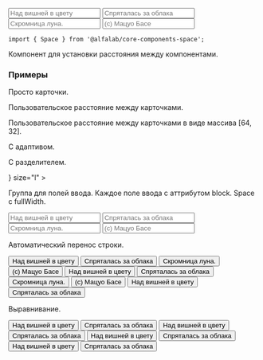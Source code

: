 


<Meta
    title='Компоненты'
    component={Space}
/>

<!-- Canvas -->

<Story name='Space'>
    <Space 
        align="start"
        direction={select('direction', DIRECTIONS, 'horizontal')}
        size={select('size', SIZES, 'm')}
        align={select('align', ALIGNES, 'start')}
        wrap={boolean('wrap')}
        divider={text('divider')}
        fullWidth={boolean('fullWidth')}
        dataTestId={text('dataTestId', 'testIdSpace')}
    >
        <Input placeholder='Над вишней в цвету' />
        <Input placeholder='Спряталась за облака' />
        <Input placeholder='Скромница луна.' />
        <Input placeholder='(с) Мацуо Басе' />
    </Space>
</Story>

<!-- Docs -->

<ComponentHeader
    name='Space'
    version={version}
    package='@alfalab/core-components-space'
    stage={1}
/>

```tsx
import { Space } from '@alfalab/core-components-space';
```

Компонент для установки расстояния между компонентами.

<Props of={Space} />

### Примеры

Просто карточки.

<Preview>
    <Space>
        <CardImage cardId='EG' />
        <CardImage cardId='GQ' />
        <CardImage cardId='SU' />
    </Space>
</Preview>

Пользовательское расстояние между карточками.

<Preview>
    <Space direction="horizontal" size={32}>
        <CardImage cardId='EG' />
        <CardImage cardId='GQ' />
        <CardImage cardId='SU' />
    </Space>
</Preview>

Пользовательское расстояние между карточками в виде массива [64, 32].

<Preview>
    <div style={{ width: '700px' }}>
        <Space direction="horizontal" size={[64, 32]} wrap>
            <CardImage cardId='EG' />
            <CardImage cardId='GQ' />
            <CardImage cardId='SU' />
        </Space>
    </div>
</Preview>

С адаптивом.

<Preview>
    <Space direction="horizontal" size={32} wrap>
        <CardImage cardId='EG' />
        <CardImage cardId='GQ' />
        <CardImage cardId='SU' />
    </Space>
</Preview>

С разделителем.

<Preview>
    <Space
        direction="vertical"
        divider={<Divider />}
        size="l"
    >
        <CardImage cardId='EG' />
        <CardImage cardId='GQ' />
        <CardImage cardId='SU' />
    </Space>
</Preview>

Группа для полей ввода. Каждое поле ввода с аттрибутом block. Space c fullWidth.

<Preview>
    <Space
        direction="horizontal"
        fullWidth
    >
        <Input block placeholder='Над вишней в цвету' />
        <Input block placeholder='Спряталась за облака' />
        <Input block placeholder='Скромница луна.' />
        <Input block placeholder='(с) Мацуо Басе' />
    </Space>
</Preview>

Автоматический перенос строки.

<Preview>
    <Space
        direction="horizontal"
        wrap
    >
        <Button>Над вишней в цвету</Button>
        <Button>Спряталась за облака</Button>
        <Button>Скромница луна.</Button>
        <Button>(с) Мацуо Басе</Button>
        <Button>Над вишней в цвету</Button>
        <Button>Спряталась за облака</Button>
        <Button>Скромница луна.</Button>
        <Button>(с) Мацуо Басе</Button>
        <Button>Над вишней в цвету</Button>
        <Button>Спряталась за облака</Button>
    </Space>
</Preview>

Выравнивание.

<Preview>
    <Space direction="horizontal">
        <Space
            align="center"
        >
            <Button>Над вишней в цвету</Button>
            <Button>Спряталась за облака</Button>
            <CardImage cardId='SU' />
        </Space>
        <Space
            align="end"
        >
            <Button>Над вишней в цвету</Button>
            <Button>Спряталась за облака</Button>
            <CardImage cardId='SU' />
        </Space>
    </Space>
</Preview>

<Preview>
    <Space direction="vertical">
        <Space
            direction="horizontal"
            align="start"
        >
            <Button>Над вишней в цвету</Button>
            <Button>Спряталась за облака</Button>
            <CardImage cardId='SU' />
        </Space>
        <Space
            direction="horizontal"
            align="end"
        >
            <Button>Над вишней в цвету</Button>
            <Button>Спряталась за облака</Button>
            <CardImage cardId='SU' />
        </Space>
    </Space>
</Preview>